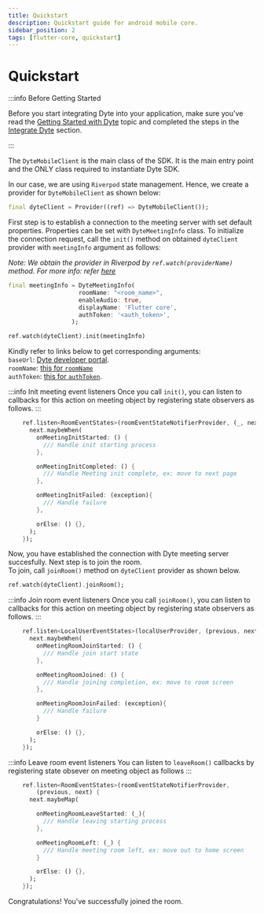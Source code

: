 ```yaml
---
title: Quickstart
description: Quickstart guide for android mobile core.
sidebar_position: 2
tags: [flutter-core, quickstart]
---
```


# Quickstart

:::info Before Getting Started

Before you start integrating Dyte into your application, make sure you've read
the [Getting Started with Dyte](/getting-started) topic and completed the steps
in the [Integrate Dyte](/getting-started#integrate-dyte) section.

:::

The `DyteMobileClient` is the main class of the SDK. It is the main entry point
and the ONLY class required to instantiate Dyte SDK.

In our case, we are using `Riverpod` state management. Hence, we create a
provider for `DyteMobileClient` as shown below:

```dart
final dyteClient = Provider((ref) => DyteMobileClient());
```

First step is to establish a connection to the meeting server with set default
properties. Properties can be set with `DyteMeetingInfo` class. To initialize
the connection request, call the `init()` method on obtained `dyteClient`
provider with `meetingInfo` argument as follows:

_Note: We obtain the provider in Riverpod by `ref.watch(providerName)` method.
For more info: refer [here](https://riverpod.dev/docs/concepts/reading)_

```dart
final meetingInfo = DyteMeetingInfo(
                    roomName: "<room_name>",
                    enableAudio: true,
                    displayName: 'Flutter core',
                    authToken: '<auth_token>',
                  );

ref.watch(dyteClient).init(meetingInfo)
```

Kindly refer to links below to get corresponding arguments:  
`baseUrl`: [Dyte developer portal](https://dev.dyte.in/).  
`roomName`:
[this for `roomName`](https://docs.dyte.io/api/#/operations/create_meeting)  
`authToken`:
[this for `authToken`](https://docs.dyte.io/api/#/operations/add_participant).

:::info Init meeting event listeners Once you call `init()`, you can listen to
callbacks for this action on meeting object by registering state observers as
follows. 
:::

```dart
    ref.listen<RoomEventStates>(roomEventStateNotifierProvider, (_, next) {
      next.maybeWhen(
        onMeetingInitStarted: () {
          /// Handle init starting process
        },

        onMeetingInitCompleted: () {
          /// Handle Meeting init complete, ex: move to next page
        },

        onMeetingInitFailed: (exception){
          /// Handle failure
        },

        orElse: () {},
      );
    });
```

Now, you have established the connection with Dyte meeting server succesfully.
Next step is to join the room.  
To join, call `joinRoom()` method on `dyteClient` provider as shown below.

```dart
ref.watch(dyteClient).joinRoom();
```

:::info Join room event listeners Once you call `joinRoom()`, you can listen to
callbacks for this action on meeting object by registering state observers as
follows. 
:::

```dart
    ref.listen<LocalUserEventStates>(localUserProvider, (previous, next) {
      next.maybeWhen(
        onMeetingRoomJoinStarted: () {
          /// Handle join start state
        },

        onMeetingRoomJoined: () {
          /// Handle joining completion, ex: move to room screen
        },

        onMeetingRoomJoinFailed: (exception){
          /// Handle failure
        }

        orElse: () {},
      );
    });
```

:::info Leave room event listeners You can listen to `leaveRoom()` callbacks by
registering state obsever on meeting object as follows 
:::

```dart
    ref.listen<RoomEventStates>(roomEventStateNotifierProvider,
        (previous, next) {
      next.maybeMap(

        onMeetingRoomLeaveStarted: (_){
          /// Handle leaving starting process
        },

        onMeetingRoomLeft: (_) {
          /// Handle meeting room left, ex: move out to home screen
        }

        orElse: () {},
      );
    });
```

Congratulations! You've successfully joined the room.
